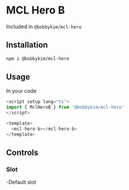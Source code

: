 
<Meta of={Stories} />

# MCL Hero B

Included in `@bobbykim/mcl-hero`

## Installation

```sh
npm i @bobbykim/mcl-hero
```

## Usage

In your code

```js
<script setup lang="ts">
import { MclHeroB } from '@bobbykim/mcl-hero'
</script>

<template>
  <mcl-hero-b></mcl-hero-b>
</template>
```

<Canvas of={Stories.MclHeroBExample} />

## Controls

<Controls of={Stories.MclHeroBExample} />

### Slot

-Default slot
